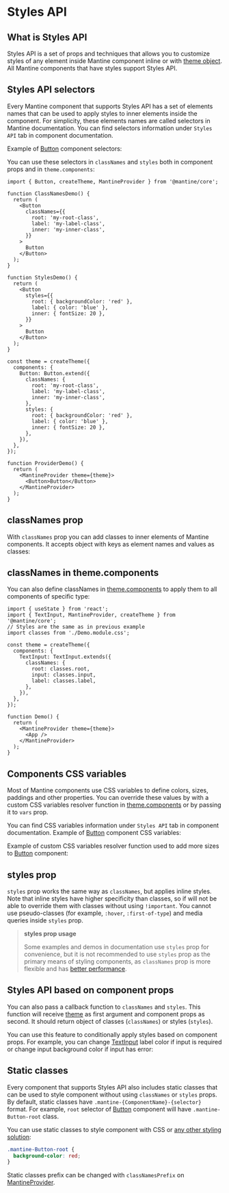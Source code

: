 

# Styles API

## What is Styles API

Styles API is a set of props and techniques that allows you to customize styles of any element
inside Mantine component inline or with [theme object](/theming/theme-object). All Mantine components that
have styles support Styles API.

## Styles API selectors

Every Mantine component that supports Styles API has a set of elements names that can be used to
apply styles to inner elements inside the component. For simplicity, these elements names are called
selectors in Mantine documentation. You can find selectors information under `Styles API` tab
in component documentation.

Example of [Button](/core/button) component selectors:

<SelectorsTable data={ButtonStylesApi} component="Button" withTableBorder={false} />

You can use these selectors in `classNames` and `styles` both in component props and in `theme.components`:

```tsx
import { Button, createTheme, MantineProvider } from '@mantine/core';

function ClassNamesDemo() {
  return (
    <Button
      classNames={{
        root: 'my-root-class',
        label: 'my-label-class',
        inner: 'my-inner-class',
      }}
    >
      Button
    </Button>
  );
}

function StylesDemo() {
  return (
    <Button
      styles={{
        root: { backgroundColor: 'red' },
        label: { color: 'blue' },
        inner: { fontSize: 20 },
      }}
    >
      Button
    </Button>
  );
}

const theme = createTheme({
  components: {
    Button: Button.extend({
      classNames: {
        root: 'my-root-class',
        label: 'my-label-class',
        inner: 'my-inner-class',
      },
      styles: {
        root: { backgroundColor: 'red' },
        label: { color: 'blue' },
        inner: { fontSize: 20 },
      },
    }),
  },
});

function ProviderDemo() {
  return (
    <MantineProvider theme={theme}>
      <Button>Button</Button>
    </MantineProvider>
  );
}
```

## classNames prop

With `classNames` prop you can add classes to inner elements of Mantine components. It accepts
object with keys as element names and values as classes:

<Demo data={StylesDemos.classNames} />

## classNames in theme.components

You can also define classNames in [theme.components](/theming/theme-object) to apply them to all
components of specific type:

```tsx
import { useState } from 'react';
import { TextInput, MantineProvider, createTheme } from '@mantine/core';
// Styles are the same as in previous example
import classes from './Demo.module.css';

const theme = createTheme({
  components: {
    TextInput: TextInput.extends({
      classNames: {
        root: classes.root,
        input: classes.input,
        label: classes.label,
      },
    }),
  },
});

function Demo() {
  return (
    <MantineProvider theme={theme}>
      <App />
    </MantineProvider>
  );
}
```

## Components CSS variables

Most of Mantine components use CSS variables to define colors, sizes, paddings and other
properties. You can override these values by with a custom CSS variables resolver function
in [theme.components](/theming/theme-object) or by passing it to `vars` prop.

You can find CSS variables information under `Styles API` tab in component documentation.
Example of [Button](/core/button) component CSS variables:

<VariablesTable data={ButtonStylesApi} withTableBorder={false} />

Example of custom CSS variables resolver function used to add more sizes to [Button](/core/button) component:

<Demo data={StylesDemos.vars} />

## styles prop

`styles` prop works the same way as `classNames`, but applies inline styles. Note that inline
styles have higher specificity than classes, so if will not be able to override them with classes
without using `!important`. You cannot use pseudo-classes (for example, `:hover`, `:first-of-type`)
and media queries inside `styles` prop.

<Demo data={StylesDemos.styles} />

> **styles prop usage**
>
> Some examples and demos in documentation use `styles` prop for convenience, but it is not
> recommended to use `styles` prop as the primary means of styling components, as `classNames`
> prop is more flexible and has [better performance](/styles/styles-performance).

## Styles API based on component props

You can also pass a callback function to `classNames` and `styles`. This function will receive
[theme](/theming/theme-object) as first argument and component props as second. It should return
object of classes (`classNames`) or styles (`styles`).

You can use this feature to conditionally apply styles based on component props. For example,
you can change [TextInput](/core/text-input) label color if input is required or change input
background color if input has error:

<Demo data={StylesDemos.classNamesProps} />

## Static classes

Every component that supports Styles API also includes static classes that can be used to style
component without using `classNames` or `styles` props. By default, static classes have
`.mantine-{ComponentName}-{selector}` format. For example, `root` selector of [Button](/core/button)
component will have `.mantine-Button-root` class.

You can use static classes to style component with CSS or [any other styling solution](/styles/css-modules#styling-mantine-components-without-css-modules):

```css
.mantine-Button-root {
  background-color: red;
}
```

Static classes prefix can be changed with `classNamesPrefix` on [MantineProvider](/theming/mantine-provider#classnamesprefix).
